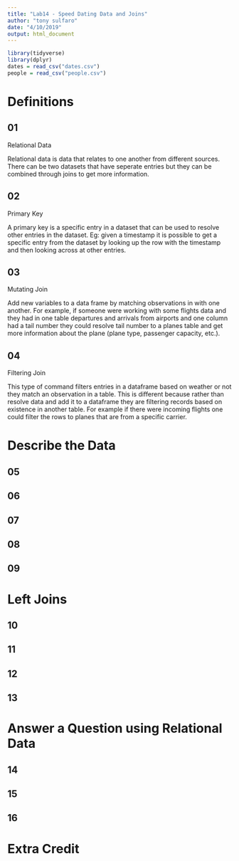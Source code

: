 ```yaml
---
title: "Lab14 - Speed Dating Data and Joins"
author: "tony sulfaro"
date: "4/10/2019"
output: html_document
---
```


```r
library(tidyverse)
library(dplyr)
dates = read_csv("dates.csv")
people = read_csv("people.csv")
```

# Definitions 

## 01

Relational Data

Relational data is data that relates to one another from different sources. There can be two datasets that have seperate entries but they can be combined through joins to get more information.

## 02

Primary Key

A primary key is a specific entry in a dataset that can be used to resolve other entries in the dataset. Eg: given a timestamp it is possible to get a specific entry from the dataset by looking up the row with the timestamp and then looking across at other entries.

## 03

Mutating Join

Add new variables to a data frame by matching observations in with one another. For example, if someone were working with some flights data and they had in one table departures and arrivals from airports and one column had a tail number they could resolve tail number to a planes table and get more information about the plane (plane type, passenger capacity, etc.).

## 04

Filtering Join

This type of command filters entries in a dataframe based on weather or not they match an observation in a table. This is different because rather than resolve data and add it to a dataframe they are filtering records based on existence in another table. For example if there were incoming flights one could filter the rows to planes that are from a specific carrier.

# Describe the Data

## 05

## 06

## 07

## 08

## 09

# Left Joins

## 10

## 11

## 12

## 13

# Answer a Question using Relational Data

## 14

## 15

## 16

# Extra Credit

